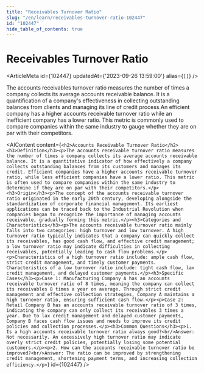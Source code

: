 ```yaml
---
title: "Receivables Turnover Ratio"
slug: "/en/learn/receivables-turnover-ratio-102447"
id: "102447"
hide_table_of_contents: true
---
```



# Receivables Turnover Ratio

<ArticleMeta id={102447} updatedAt={'2023-09-26 13:59:00'} alias={`[]`} />
<div className='border-solid border-b border-t-0 my-4 border-[var(--ifm-color-gray-300)]' />

The accounts receivables turnover ratio measures the number of times a company collects its average accounts receivable balance. It is a quantification of a company's effectiveness in collecting outstanding balances from clients and managing its line of credit process.An efficient company has a higher accounts receivable turnover ratio while an inefficient company has a lower ratio. This metric is commonly used to compare companies within the same industry to gauge whether they are on par with their competitors.

<AIContent content={`<h2>Accounts Receivable Turnover Ratio</h2><h3>Definition</h3><p>The accounts receivable turnover ratio measures the number of times a company collects its average accounts receivable balance. It is a quantitative indicator of how effectively a company collects outstanding balances from its customers and manages its credit. Efficient companies have a higher accounts receivable turnover ratio, while less efficient companies have a lower ratio. This metric is often used to compare companies within the same industry to determine if they are on par with their competitors.</p><h3>Origin</h3><p>The concept of the accounts receivable turnover ratio originated in the early 20th century, developing alongside the standardization of corporate financial management. Its earliest applications can be traced back to the Industrial Revolution when companies began to recognize the importance of managing accounts receivable, gradually forming this metric.</p><h3>Categories and Characteristics</h3><p>The accounts receivable turnover ratio mainly falls into two categories: high turnover and low turnover. A high turnover ratio typically indicates that a company can quickly collect its receivables, has good cash flow, and effective credit management; a low turnover ratio may indicate difficulties in collecting receivables, potentially leading to cash flow problems.</p><p>Characteristics of a high turnover ratio include: ample cash flow, strict credit management, and timely customer payments. Characteristics of a low turnover ratio include: tight cash flow, lax credit management, and delayed customer payments.</p><h3>Specific Cases</h3><p>Case 1: Manufacturing Company A has an accounts receivable turnover ratio of 8 times, meaning the company can collect its receivables 8 times a year on average. Through strict credit management and effective collection strategies, Company A maintains a high turnover ratio, ensuring sufficient cash flow.</p><p>Case 2: Retail Company B has an accounts receivable turnover ratio of 3 times, indicating the company can only collect its receivables 3 times a year. Due to lax credit management and delayed customer payments, Company B faces cash flow issues and needs to improve its credit policies and collection processes.</p><h3>Common Questions</h3><p>1. Is a high accounts receivable turnover ratio always good?<br/>Answer: Not necessarily. An excessively high turnover ratio may indicate overly strict credit policies, potentially losing some potential customers.</p><p>2. How can the accounts receivable turnover ratio be improved?<br/>Answer: The ratio can be improved by strengthening credit management, shortening payment terms, and increasing collection efficiency.</p>`} id={102447} />

